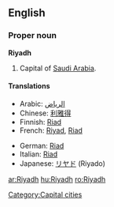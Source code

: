 ==English==

===Proper noun===
'''Riyadh'''

# Capital of [[Saudi Arabia]].

====Translations====
{{top}}
*Arabic: [[الرياض]]
*Chinese: [[利雅得]]
*Finnish: [[Riad]]
*French: [[Riyad]], [[Riad]]
{{mid}}
*German: [[Riad]] {{n}}
*Italian: [[Riad]] {{f}}
*Japanese: [[リヤド]] (Riyado)
{{bottom}}

[[Category:Capital cities]]

[[ar:Riyadh]]
[[hu:Riyadh]]
[[ro:Riyadh]]